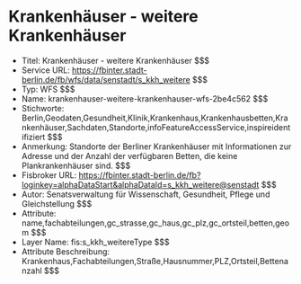 # Krankenhäuser - weitere Krankenhäuser
- Titel: Krankenhäuser - weitere Krankenhäuser $$$
- Service URL: https://fbinter.stadt-berlin.de/fb/wfs/data/senstadt/s_kkh_weitere $$$
- Typ: WFS $$$
- Name: krankenhauser-weitere-krankenhauser-wfs-2be4c562 $$$
- Stichworte: Berlin,Geodaten,Gesundheit,Klinik,Krankenhaus,Krankenhausbetten,Krankenhäuser,Sachdaten,Standorte,infoFeatureAccessService,inspireidentifiziert $$$
- Anmerkung: Standorte der Berliner Krankenhäuser mit Informationen zur Adresse und der Anzahl der verfügbaren Betten, die keine Plankrankenhäuser sind. $$$
- Fisbroker URL: https://fbinter.stadt-berlin.de/fb?loginkey=alphaDataStart&alphaDataId=s_kkh_weitere@senstadt $$$
- Autor: Senatsverwaltung für Wissenschaft, Gesundheit, Pflege und Gleichstellung $$$
- Attribute: name,fachabteilungen,gc_strasse,gc_haus,gc_plz,gc_ortsteil,betten,geom $$$
- Layer Name: fis:s_kkh_weitereType $$$
- Attribute Beschreibung: Krankenhaus,Fachabteilungen,Straße,Hausnummer,PLZ,Ortsteil,Bettenanzahl $$$
